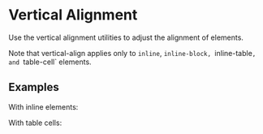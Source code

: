 
<Meta of={VerticalAlignStories} />

# Vertical Alignment

<div className="lead">
  Use the vertical alignment utilities to adjust the alignment of elements.
</div>

Note that vertical-align applies only to `inline`, `inline-block, `inline-table`, and `table-cell` elements.

## Examples

With inline elements:

<Canvas sourceState="shown" of={VerticalAlignStories.Default} />
<div className="hide-col-default">
  <Controls of={VerticalAlignStories.Default} />
</div>

With table cells:

<Canvas sourceState="shown" of={VerticalAlignStories.TableVersion} />
<div className="hide-col-default">
  <Controls of={VerticalAlignStories.TableVersion} />
</div>
